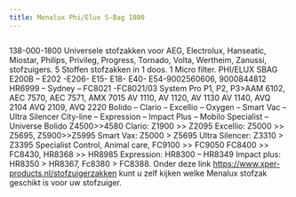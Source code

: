 ```yaml
---
title: Menalux Phi/Elux S-Bag 1800
---
```



<Image src={imageProduct} width={imageProduct.width} alt="" />


138-000-1800
Universele stofzakken voor AEG, Electrolux, Hanseatic, Miostar, Philips, Privileg, Progress, Tornado, Volta, Wertheim, Zanussi, stofzuigers.
5 Stoffen stofzakken in 1 doos.
1 Micro filter.
PHI/ELUX SBAG E200B &#8211; E202 -E206- E15- E18- E40- E54-9002560606, 9000844812 HR6999 &#8211; Sydney &#8211; FC8021 -FC8021/03 System Pro P1, P2, P3&gt;AAM 6102, AEC 7570, AEC 7571, AMX 7015 AV 1110, AV 1120, AV 1130 AV 1140, AVQ 2104
AVQ 2109, AVQ 2220 Bolido &#8211; Clario &#8211; Excellio &#8211; Oxygen &#8211; Smart Vac &#8211; Ultra Silencer City-line &#8211; Expression &#8211; Impact Plus &#8211; Mobilo Specialist &#8211; Universe Bolido Z4500&gt;&gt;4580 Clario: Z1900 &gt;&gt; Z2095 Excellio: Z5000 &gt;&gt; Z5695, Z5900&gt;&gt;Z5995
Smart Vax: Z5000 &gt; Z5695 Ultra Silencer: Z3310 &gt; Z3395 Specialist Control, Animal care, FC9100 &gt;&gt; FC9050 FC8400 &gt;&gt; FC8430, HR8368 &gt;&gt; HR8985 Expression: HR8300 &#8211; HR8349 Impact plus: HR8350 &gt; HR8367, Fc8380 &gt; FC8388.
Onder deze link <a href="https://www.xper-products.nl/stofzuigerzakken">https://www.xper-products.nl/stofzuigerzakken</a> kunt u zelf kijken welke Menalux stofzak geschikt is voor uw stofzuiger.


